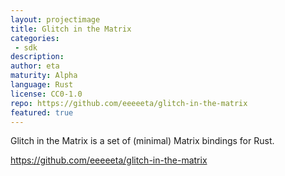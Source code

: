 ```yaml
---
layout: projectimage
title: Glitch in the Matrix
categories: 
 - sdk
description: 
author: eta
maturity: Alpha
language: Rust
license: CC0-1.0
repo: https://github.com/eeeeeta/glitch-in-the-matrix
featured: true
---
```


Glitch in the Matrix is a set of (minimal) Matrix bindings for Rust.

https://github.com/eeeeeta/glitch-in-the-matrix
